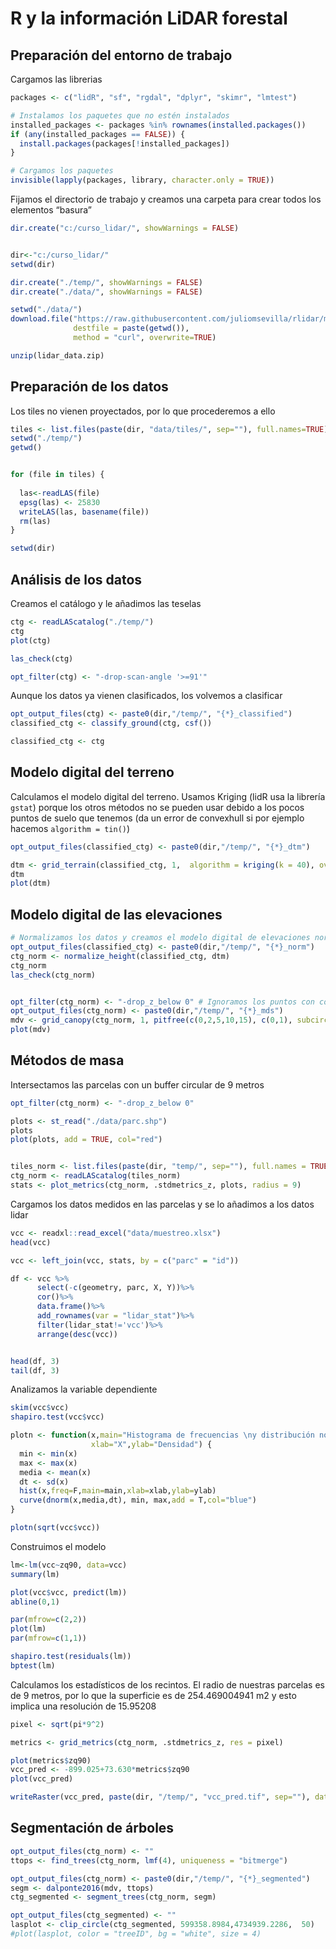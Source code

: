 # R y la información LiDAR forestal

## Preparación del entorno de trabajo

Cargamos las librerias

```r

packages <- c("lidR", "sf", "rgdal", "dplyr", "skimr", "lmtest")

# Instalamos los paquetes que no estén instalados
installed_packages <- packages %in% rownames(installed.packages())
if (any(installed_packages == FALSE)) {
  install.packages(packages[!installed_packages])
}

# Cargamos los paquetes
invisible(lapply(packages, library, character.only = TRUE))

```

Fijamos el directorio de trabajo y creamos una carpeta para crear todos los elementos "basura"

```r
dir.create("c:/curso_lidar/", showWarnings = FALSE)


dir<-"c:/curso_lidar/"
setwd(dir)

dir.create("./temp/", showWarnings = FALSE)
dir.create("./data/", showWarnings = FALSE)

setwd("./data/")
download.file("https://raw.githubusercontent.com/juliomsevilla/rlidar/main/data/lidar_data.zip",
              destfile = paste(getwd()), 
              method = "curl", overwrite=TRUE)

unzip(lidar_data.zip)

```

## Preparación de los datos

Los tiles no vienen proyectados, por lo que procederemos a ello

```r
tiles <- list.files(paste(dir, "data/tiles/", sep=""), full.names=TRUE)
setwd("./temp/")
getwd()


for (file in tiles) {
  
  las<-readLAS(file)
  epsg(las) <- 25830
  writeLAS(las, basename(file))
  rm(las)
}

setwd(dir)
```

## Análisis de los datos

Creamos el catálogo y le añadimos las teselas

```r
ctg <- readLAScatalog("./temp/")
ctg
plot(ctg)

las_check(ctg)

opt_filter(ctg) <- "-drop-scan-angle '>=91'"

```

Aunque los datos ya vienen clasificados, los volvemos a clasificar

```r
opt_output_files(ctg) <- paste0(dir,"/temp/", "{*}_classified")
classified_ctg <- classify_ground(ctg, csf())
```

```r
classified_ctg <- ctg
```

## Modelo digital del terreno

Calculamos el modelo digital del terreno. Usamos Kriging (lidR usa la librería `gstat`) porque los otros métodos no se pueden usar debido a los pocos puntos de suelo que tenemos (da un error de convexhull si por ejemplo hacemos `algorithm = tin()`)

```r
opt_output_files(classified_ctg) <- paste0(dir,"/temp/", "{*}_dtm")

dtm <- grid_terrain(classified_ctg, 1,  algorithm = kriging(k = 40), overwrite=TRUE)
dtm
plot(dtm)

```

## Modelo digital de las elevaciones

```r
# Normalizamos los datos y creamos el modelo digital de elevaciones normalizado
opt_output_files(classified_ctg) <- paste0(dir,"/temp/", "{*}_norm")
ctg_norm <- normalize_height(classified_ctg, dtm)
ctg_norm
las_check(ctg_norm)


opt_filter(ctg_norm) <- "-drop_z_below 0" # Ignoramos los puntos con cota por debajo de cero
opt_output_files(ctg_norm) <- paste0(dir,"/temp/", "{*}_mds")
mdv <- grid_canopy(ctg_norm, 1, pitfree(c(0,2,5,10,15), c(0,1), subcircle = 0.2))
plot(mdv)

```

## Métodos de masa

Intersectamos las parcelas con un buffer circular de 9 metros

```r
opt_filter(ctg_norm) <- "-drop_z_below 0"

plots <- st_read("./data/parc.shp")
plots
plot(plots, add = TRUE, col="red")


tiles_norm <- list.files(paste(dir, "temp/", sep=""), full.names = TRUE, pattern = "(.*)norm.las$")
ctg_norm <- readLAScatalog(tiles_norm)
stats <- plot_metrics(ctg_norm, .stdmetrics_z, plots, radius = 9)
```

Cargamos los datos medidos en las parcelas y se lo añadimos a los datos lidar

```r
vcc <- readxl::read_excel("data/muestreo.xlsx")
head(vcc)

vcc <- left_join(vcc, stats, by = c("parc" = "id"))

df <- vcc %>% 
      select(-c(geometry, parc, X, Y))%>%
      cor()%>%
      data.frame()%>%
      add_rownames(var = "lidar_stat")%>%
      filter(lidar_stat!='vcc')%>%
      arrange(desc(vcc))


head(df, 3)
tail(df, 3)
```

Analizamos la variable dependiente

```r
skim(vcc$vcc)
shapiro.test(vcc$vcc)

plotn <- function(x,main="Histograma de frecuencias \ny distribución normal",
                  xlab="X",ylab="Densidad") {
  min <- min(x)
  max <- max(x)
  media <- mean(x)
  dt <- sd(x)
  hist(x,freq=F,main=main,xlab=xlab,ylab=ylab)
  curve(dnorm(x,media,dt), min, max,add = T,col="blue")
}

plotn(sqrt(vcc$vcc))
```

Construimos el modelo

```r
lm<-lm(vcc~zq90, data=vcc)
summary(lm)

plot(vcc$vcc, predict(lm))
abline(0,1)

par(mfrow=c(2,2)) 
plot(lm)
par(mfrow=c(1,1))

shapiro.test(residuals(lm))
bptest(lm)
```

Calculamos los estadísticos de los recintos. El radio de nuestras parcelas es de 9 metros, por lo que la superficie es de 254.469004941 m2 y esto implica una resolución de 15.95208

```r
pixel <- sqrt(pi*9^2)

metrics <- grid_metrics(ctg_norm, .stdmetrics_z, res = pixel)

plot(metrics$zq90)
vcc_pred <- -899.025+73.630*metrics$zq90
plot(vcc_pred)

writeRaster(vcc_pred, paste(dir, "/temp/", "vcc_pred.tif", sep=""), datatype='FLT4S',overwrite = TRUE, bylayer = FALSE)
```

## Segmentación de árboles

```r
opt_output_files(ctg_norm) <- ""
ttops <- find_trees(ctg_norm, lmf(4), uniqueness = "bitmerge")

opt_output_files(ctg_norm) <- paste0(dir,"/temp/", "{*}_segmented")
segm <- dalponte2016(mdv, ttops)
ctg_segmented <- segment_trees(ctg_norm, segm)

opt_output_files(ctg_segmented) <- ""
lasplot <- clip_circle(ctg_segmented, 599358.8984,4734939.2286,  50)
#plot(lasplot, color = "treeID", bg = "white", size = 4)
```
